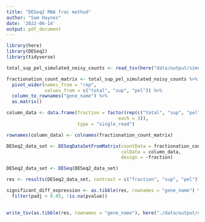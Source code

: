 ```yaml
---
title: "DESeq2 RNA frac method"
author: "Sam Haynes"
date: '2022-06-14'
output: pdf_document
---
```


```r
library(here)
library(DESeq2)
library(tidyverse)

total_sup_pel_simulated_noisy_counts <- read_tsv(here("data/output/simulated_counts/total_sup_pel_simulated_noisy_counts.tsv"))
```

```r
fractionation_count_matrix <- total_sup_pel_simulated_noisy_counts %>%
  pivot_wider(names_from = "rep",
              values_from = c("total", "sup", "pel")) %>%
  column_to_rownames("gene_name") %>%
  as.matrix()

column_data <- data.frame(fraction = factor(rep(c("total", "sup", "pel"), 
                                         each = 3)), 
                          type = "single_read")

rownames(column_data) <- colnames(fractionation_count_matrix)

DESeq2_data_set <- DESeqDataSetFromMatrix(countData = fractionation_count_matrix, 
                                          colData = column_data,
                                          design = ~fraction)

DESeq2_data_set <- DESeq(DESeq2_data_set)

res <- results(DESeq2_data_set, contrast = c("fraction", "sup", "pel"))

significant_diff_expression <- as.tibble(res, rownames = "gene_name") %>% 
  filter(padj < 0.05, !is.na(pvalue))
  
```

```r
write_tsv(as.tibble(res, rownames = "gene_name"), here("./data/output/diff_frac_models/DESeq2_only_counts.tsv"))
```
